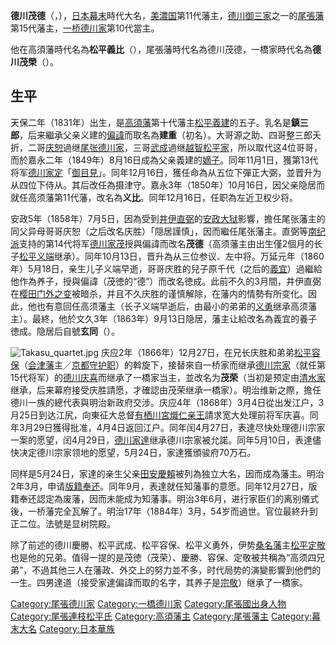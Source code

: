 {{unreferenced|time=2014-10-17T15:03:06+00:00}}
{{Infobox officeholder 
| name= 德川茂德
| image= Tokugawa Motinaga.jpg
| caption= 

| order=[[一橋德川家|一橋藩]]第1代藩主
| term_start=1868年
| term_end=1869年
| predecessor= {{link-ja|維新立藩|維新立藩|明治維新後新設}}
| successor= 廢藩，併入尾張藩

| order1=[[尾張藩|尾張藩]]第15代藩主
| term_start1=1858年
| term_end1=1863年
| predecessor1= [[德川慶恕|德川慶恕]]
| successor1= [[德川義宜|德川義宜]]

| order2={{link-ja|高須藩|高須藩}}藩主
| term_start2=1850年
| term_end2=1858年
| predecessor2= {{link-ja|松平義建|松平義建}}
| successor2= {{link-ja|松平義端|松平義端}}

| birth_date={{birth date|1831|6|11}}<br />（[[天保_(日本)|天保]]二年五月初二）
| birth_place= 
| death_date={{death date and age|1884|3|6|1831|6|11}}<br />（[[明治|明治]]十七年）
| death_place= 
| module = {{日本武士 |child=yes
|時代=[[江戶時代|江戶時代]]末期－[[明治時代|明治時代]]
|改名=鎮三郎（[[幼名|幼名]]）→松平建重（初名）→松平義比（[[高須藩|高須藩]]主時代）→德川茂德（[[尾張藩|尾張藩]]主時代）→德川（一橋）茂榮（[[一橋徳川家|一橋家]]時代）
|别名=号：好德、雅号：穆堂、隱居号：玄同
|戒名=顯樹院殿
|墓所=[[寬永寺|寬永寺]][[谷中靈園|谷中墓地]]
|主君=[[德川家定|德川家定]]→[[德川家茂|家茂]]→[[德川慶喜|慶喜]]
|藩={{link-ja|高須藩|高須藩}}11代藩主、[[尾張藩|尾張藩]]15代藩主
|氏族=[[松平氏|松平氏]]（四谷松平家）→[[尾張德川家|尾張德川家]]→[[一橋德川家|一橋德川家]]
|父母=父：[[松平義建|松平義建]]、養父：''德川慶勝''
|兄弟= 源之助、[[德川慶勝|慶勝]]、{{link-ja|松平武成|松平武成}}、整三郎、'''茂德'''、[[松平容保|松平容保]]、{{link-ja|松平定敬|松平定敬}}、鐡丸、{{link-ja|松平義勇|松平義勇}}
|姐妹=女（[[上杉茂憲|上杉茂憲]]正室）
|正室='''政姬'''（{{link-ja|丹羽長富|丹羽長富}}女）
|嗣子={{link-ja|松平義端|松平義端}}（長男）、'''[[德川達道|達道]]'''（四男）
|養子='''''[[德川義宜|義宜]]'''''
 }}
}}
'''德川茂德'''（{{jpn|j=徳川 茂徳|kana=とくがわ もちなが|rm=Tokugawa Mochinaga|kyu=德川 茂德}}，{{bd|1831年|6月11日|1884年|3月6日}}），[[日本|日本]][[幕末|幕末]]時代大名，[[美濃国|美濃国]]{{link-ja|高須藩|高須藩}}第11代藩主，[[德川御三家|德川御三家]]之一的[[尾張藩|尾張藩]]第15代藩主，[[一桥德川家|一桥德川家]]第10代當主。

他在高須藩時代名為'''松平義比'''（{{jpn|j=松平 義比|kana=まつだいら よしちか|rm=Matsudaira Yoshichika}}），尾張藩時代名為德川茂德，一橋家時代名為'''德川茂榮'''（{{jpn|j=徳川 茂栄|kana=とくがわ もちはる|rm=Tokugawa Mochiharu|kyu=德川 茂榮}}）。

== 生平 ==
天保二年（1831年）出生，是[[高須藩|高須藩]]第十代藩主[[松平義建|松平義建]]的五子。乳名是'''鎮三郎'''，后来繼承父亲义建的[[偏諱|偏諱]]而取名為'''建重'''（初名）。大哥源之助、四哥整三郎夭折，二哥[[德川慶勝|庆恕]]過继[[尾张德川家|尾张德川家]]，三哥[[松平武成|武成]]過继[[越智松平家|越智松平家]]，所以取代这4位哥哥，而於嘉永二年（1849年）8月16日成為父亲義建的[[嫡子|嫡子]]。同年11月1日，獲第13代将军[[德川家定|德川家定]]「[[御目見|御目見]]」。同年12月16日，獲任命為从五位下彈正大弼，並晋升为从四位下侍从。其后改任為摄津守。嘉永3年（1850年）10月16日，因父亲隐居而就任高须藩第11代藩，改名為'''义比'''。同年12月16日，任职為左近卫权少将。

安政5年（1858年）7月5日，因為受到[[井伊直弼|井伊直弼]]的[[安政大狱|安政大狱]]影響，擔任尾张藩主的同父异母哥哥庆恕（之后改名庆胜）「隠居謹慎」，因而繼任尾张藩主。直弼等[[南纪派|南纪派]]支持的第14代将军[[德川家茂|德川家茂]]授與偏諱而改名'''茂德'''（高须藩主由出生僅2個月的长子[[松平义端|松平义端]]继承）。同年10月13日，晋升為从三位参议、左中将。万延元年（1860年）5月18日，亲生儿子义端早逝，哥哥庆胜的兒子原千代（之后的[[德川義宜|義宜]]）過繼給他作為养子，授與偏諱（茂徳的“德”）而改名徳成。此前不久的3月間，井伊直弼在[[樱田门外之变|樱田门外之变]]被暗杀，并且不久庆胜的谨慎解除，在藩内的情勢有所变化。因此，他也有意回任高须藩主（长子义端早逝后，由最小的弟弟的[[松平义勇|义勇]]继承高须藩主）。最終，他於文久3年（1863年）9月13日隐居，藩主让給改名為義宜的養子徳成。隐居后自號'''玄同'''（{{jpn|j=玄同|hg=げんどう|rm=Gendō}}）。

[[File:Takasu_quartet.jpg|right]]
庆应2年（1866年）12月27日，在兄长庆胜和弟弟[[松平容保|松平容保]]（[[会津藩|会津藩]]主／[[京都守护职|京都守护职]]）的斡旋下，接替來自一桥家而继承[[德川宗家|德川宗家]]（就任第15代将军）的[[德川庆喜|德川庆喜]]而继承了一橋家当主，並改名为'''茂荣'''（当初是预定由[[清水德川家|清水家]]继承，后来幕府接受庆胜請愿，才確認由茂荣继承一橋家）。明治维新之際，擔任德川一族的總代表與明治新政府交涉。庆应4年（1868年）3月4日從出发江户，3月25日到达江尻，向東征大总督[[有栖川宮熾仁亲王|有栖川宮熾仁亲王]]請求宽大处理前将军庆喜。同年3月29日獲得批准，4月4日返回江户。同年闰4月27日，表達尽快处理德川宗家一案的愿望，闰4月29日，[[德川家達|德川家達]]继承德川宗家被允諾。同年5月10日，表達儘快决定德川宗家领地的愿望，5月24日，家達獲頒骏府70万石。

同样是5月24日，家達的亲生父亲[[田安慶賴|田安慶賴]]被列為独立大名，因而成為藩主。明治2年3月，申请[[版籍奉还|版籍奉还]]。同年9月，表達就任知藩事的意愿。同年12月27日，版籍奉还認定為废藩，因而未能成为知藩事。明治3年6月，进行家臣们的离别儀式後，一桥藩完全瓦解了。明治17年（1884年）3月，54岁而過世。官位最終升到正二位。法號是显树院殿。

除了前述的德川慶勝、松平武成、松平容保、松平义勇外，伊势[[桑名藩|桑名藩]]主[[松平定敬|松平定敬]]也是他的兄弟。值得一提的是茂徳（茂荣）、慶勝、容保、定敬被共稱為“高须四兄弟”，不過其他三人在藩政、外交上的努力並不多，时代局势的演變影響到他們的一生。四男達道（接受家達偏諱而取的名字，其养子是[[德川宗敬|宗敬]]）继承了一橋家。

{{尾張德川家|四谷松平家第11代當主（1850年 - 1858年）／[[尾張德川家|尾張德川家]]||第15代}}
{{高須藩主}}
{{尾張藩主|15代|1858年 - 1863年}}
{{一橋德川家||第10代|1866年 - 1884年}}

[[Category:尾張德川家|Category:尾張德川家]]
[[Category:一橋德川家|Category:一橋德川家]]
[[Category:尾張國出身人物|Category:尾張國出身人物]]
[[Category:尾張連枝松平氏|Category:尾張連枝松平氏]]
[[Category:高須藩主|Category:高須藩主]]
[[Category:尾張藩主|Category:尾張藩主]]
[[Category:幕末大名|Category:幕末大名]]
[[Category:日本華族|Category:日本華族]]